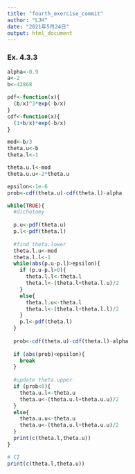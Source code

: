 ```yaml
---
title: "fourth_exercise_commit"
author: "LJH"
date: "2021年5月24日"
output: html_document
---
```


### Ex. 4.3.3
```r
alpha<-0.9
a<-2
b<-42868

pdf<-function(x){
  (b/x)^3*exp(-b/x)
}
cdf<-function(x){
  (1+b/x)*exp(-b/x)
}

mod<-b/3
theta.u<-b
theta.l<-1

theta.u.l<-mod
theta.u.u<-2*theta.u

epsilon<-1e-6
prob<-cdf(theta.u)-cdf(theta.l)-alpha

while(TRUE){
  #dichotomy
  
  p.u<-pdf(theta.u)
  p.l<-pdf(theta.l)
  
  #find theta.lower
  theta.l.u<-mod
  theta.l.l<-1
  while(abs(p.u-p.l)>epsilon){
    if (p.u-p.l>0){
      theta.l.l<-theta.l
      theta.l<-(theta.l+theta.l.u)/2
    }
    else{
      theta.l.u<-theta.l
      theta.l<-(theta.l+theta.l.l)/2
    }
    p.l<-pdf(theta.l)
  }
  
  prob<-cdf(theta.u)-cdf(theta.l)-alpha
  
  if (abs(prob)<epsilon){
    break
  }
  
  #update theta.upper
  if (prob<0){
    theta.u.l<-theta.u
    theta.u<-(theta.u.l+theta.u.u)/2
  }
  else{
    theta.u.u<-theta.u
    theta.u<-(theta.u.l+theta.u.u)/2
  }
  print(c(theta.l,theta.u))
}

# CI
print(c(theta.l,theta.u))

```